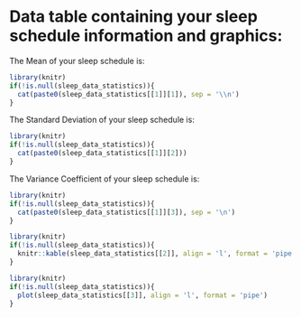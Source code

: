 # Data table containing your sleep schedule information and graphics:  

The Mean of your sleep schedule is:
```r

library(knitr)
if(!is.null(sleep_data_statistics)){
  cat(paste0(sleep_data_statistics[[1]][1]), sep = '\\n')
}
```  

The Standard Deviation of your sleep schedule is:
```r
library(knitr)
if(!is.null(sleep_data_statistics)){
  cat(paste0(sleep_data_statistics[[1]][2]))
}
```  

The Variance Coefficient of your sleep schedule is:
```r
library(knitr)
if(!is.null(sleep_data_statistics)){
  cat(paste0(sleep_data_statistics[[1]][3]), sep = '\n')
}
```  
```r
library(knitr)
if(!is.null(sleep_data_statistics)){
  knitr::kable(sleep_data_statistics[[2]], align = 'l', format = 'pipe')
}
```
```r
library(knitr)
if(!is.null(sleep_data_statistics)){
  plot(sleep_data_statistics[[3]], align = 'l', format = 'pipe')
}
```